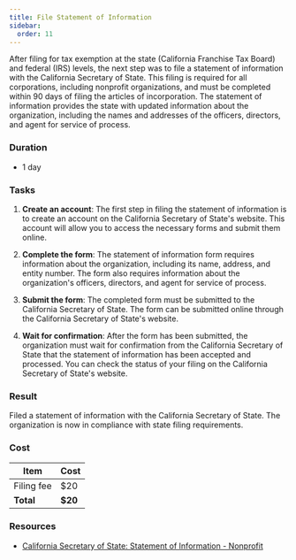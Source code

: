 ```yaml
---
title: File Statement of Information
sidebar:
  order: 11
---
```


After filing for tax exemption at the state (California Franchise Tax Board) and federal (IRS) levels, the next step was to file a statement of information with the California Secretary of State. This filing is required for all corporations, including nonprofit organizations, and must be completed within 90 days of filing the articles of incorporation. The statement of information provides the state with updated information about the organization, including the names and addresses of the officers, directors, and agent for service of process.

### Duration

- 1 day

### Tasks

<Steps>

1. **Create an account**: The first step in filing the statement of information is to create an account on the California Secretary of State's website. This account will allow you to access the necessary forms and submit them online.

1. **Complete the form**: The statement of information form requires information about the organization, including its name, address, and entity number. The form also requires information about the organization's officers, directors, and agent for service of process.

1. **Submit the form**: The completed form must be submitted to the California Secretary of State. The form can be submitted online through the California Secretary of State's website.

1. **Wait for confirmation**: After the form has been submitted, the organization must wait for confirmation from the California Secretary of State that the statement of information has been accepted and processed. You can check the status of your filing on the California Secretary of State's website.

</Steps>

### Result

Filed a statement of information with the California Secretary of State. The organization is now in compliance with state filing requirements.

### Cost

| Item                   | Cost  |
|------------------------|-------|
| Filing fee             | $20   |
| **Total**              | **$20** |

### Resources

- [California Secretary of State: Statement of Information - Nonprofit](https://www.sos.ca.gov/business-programs/business-entities/forms/corporations-statement-information)